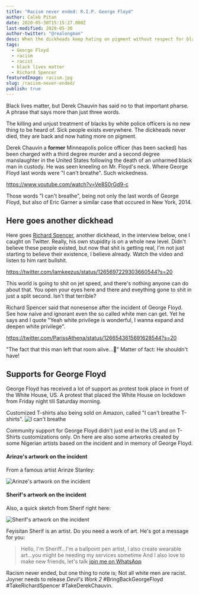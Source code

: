 ```yaml
---
title: "Racism never ended: R.I.P. George Floyd"
author: Caleb Pitan
date: 2020-05-30T15:15:27.000Z
last-modified: 2020-05-30
author-twitter: "@realongman"
desc: When the dickheads keep hating on pigment without respect for black lives, claiming white privilege, then George Floyd dies.
tags:
  - George Floyd
  - racism
  - racist
  - black lives matter
  - Richard Spencer
featuredImage: racism.jpg
slug: /racism-never-ended/
publish: true
---
```


Black lives matter, but Derek Chauvin has said no to that important pharse. A phrase that says more than just three words. 

The killing and unjust treatment of blacks by white police officers is no new thing to be heard of. Sick people exists everywhere. The dickheads never died, they are back and now hating more on pigment.

Derek Chauvin a **former** Minneapolis police officer (has been sacked) has been charged with a third degree murder and a second degree manslaughter in the United States following the death of an unharmed black man in custody. He was seen kneeling on Mr. Floyd's neck. Where George Floyd last words were "I can't breathe". Such wickedness. 

https://www.youtube.com/watch?v=Ve8S0rGd9-c

Those words "I can't breathe", being not only the last words of George Floyd, but also of Eric Garner a similar case that occured in New York, 2014.

## Here goes another dickhead

Here goes [Richard Spencer](https://en.wikipedia.org/wiki/Richard_B._Spencer), another dickhead, in the interview below, one I caught on Twitter. Really, his own stupidity is on a whole new level. Didn't believe these people existed, but now that shit is getting real, I'm not just starting to believe their existence, I believe already. Watch the video and listen to him rant bullshit.

https://twitter.com/Iamkeezus/status/1265697229303660544?s=20

This world is going to shit on jet speed, and there's nothing anyone can do about that. You open your eyes here and there and eveything gone to shit in just a split second. Isn't that terrible?

Richard Spencer said that nonesense after the incident of George Floyd. See how naive and ignorant even the so called white men can get. Yet he says and I quote "Yeah white privilege is wonderful, I wanna expand and deepen white privilege". 

https://twitter.com/ParissAthena/status/1266543615691628544?s=20

"The fact that this man left that room alive...🤦" Matter of fact: He shouldn't have! 

## Supports for George Floyd

George Floyd has received a lot of support as protest took place in front of the White House, US. A protest that placed the White House on lockdown from Friday night till Saturday morning.

Customized T-shirts also being sold on Amazon, called "I can't breathe T-shirts".
![I can't breathe](i-cant-breathe-tshirts.jpg)

Community support for George Floyd didn't just end in the US and on T-Shirts customizations only. On here are also some artworks created by some Nigerian artists based on the incident and in memory of George Floyd.

#### Arinze's artwork on the incident

From a famous artist Arinze Stanley:

![Arinze's artwork on the incident](arinze-art-on-floyd.jpg)

#### Sherif's artwork on the incident

Also, a quick sketch from Sherif right here:

![Sherif's artwork on the incident](sherif-art.jpg)

Feyisitan Sherif is an artist. Do you need a work of art. He's got a message for you:

> Hello, I'm Sheriff...I'm a ballpoint pen artist, I also create wearable art...you might be needing my services sometime
> And I also love to make new friends, let's talk
> [join me on WhatsApp](https://wa.me/2348131567421)

Racism never ended, but one thing to note is; Not all white men are racist.  
Joyner needs to release _Devil's Work 2_ #BringBackGeorgeFloyd #TakeRichardSpencer #TakeDerekChauvin.
